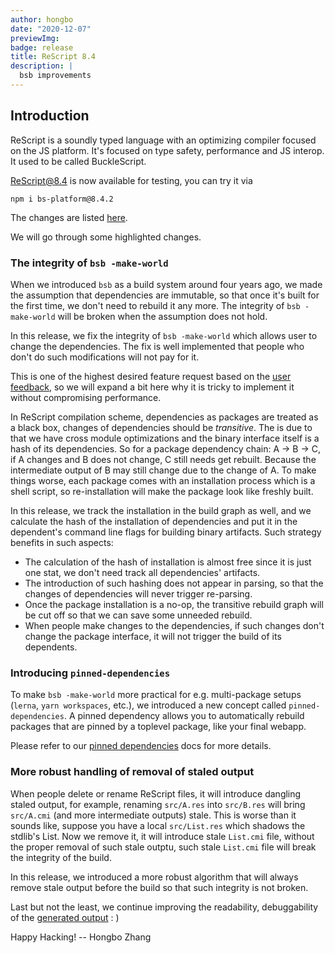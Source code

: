 ```yaml
---
author: hongbo
date: "2020-12-07"
previewImg:
badge: release
title: ReScript 8.4
description: |
  bsb improvements
---
```


## Introduction

ReScript is a soundly typed language with an optimizing compiler focused on the JS platform.
It's focused on type safety, performance and JS interop. It used to be called BuckleScript.

[ReScript@8.4](https://www.npmjs.com/package/bs-platform/v/8.4.2) is now available for testing, you can try it via

```
npm i bs-platform@8.4.2
```

The changes are listed [here](https://github.com/rescript-lang/rescript-compiler/blob/master/Changes.md#841).

We will go through some highlighted changes.

### The integrity of `bsb -make-world`

When we introduced `bsb` as a build system around four years ago, we made the assumption that dependencies are immutable,
so that once it's built for the first time, we don't need to rebuild it any more. The integrity of `bsb -make-world` will be broken
when the assumption does not hold.

In this release, we fix the integrity of `bsb -make-world` which allows user to change the dependencies.
The fix is well implemented that people who don't do such modifications will not pay for it.

This is one of the highest desired feature request based on the
[user feedback](https://github.com/rescript-lang/rescript-compiler/issues/4361#issuecomment-739538789), so we will expand a bit here why it is tricky
to implement it without compromising performance.

In ReScript compilation scheme, dependencies as packages are treated as a black box,
changes of dependencies should be *transitive*. The is due to that we have cross module
optimizations and the binary interface itself is a hash of its dependencies.
So for a package dependency chain: A -> B -> C, if A changes and B does not change, C still needs get rebuilt.
Because the intermediate output of B may still change due to the change of A.
To make things worse, each package comes with an installation process which is a shell script, so re-installation will make the
package look like freshly built.

In this release, we track the installation in the build graph as well, and we calculate the hash of the installation of dependencies and put it in the
dependent's command line flags for building binary artifacts. Such strategy benefits in such aspects:

- The calculation of the hash of installation is almost free since it is just one stat, we don't need track all dependencies' artifacts.
- The introduction of such hashing does not appear in parsing, so that the changes of dependencies will never trigger re-parsing.
- Once the package installation is a no-op, the transitive rebuild graph will be cut off so that we can save some unneeded rebuild.
- When people make changes to the dependencies, if such changes don't change the package interface, it will not trigger the build of its dependents.

### Introducing `pinned-dependencies`

To make `bsb -make-world` more practical for e.g. multi-package setups (`lerna`, `yarn workspaces`, etc.), we introduced a new concept called `pinned-dependencies`. A pinned dependency allows you to automatically rebuild packages that are pinned by a toplevel package, like your final webapp.

Please refer to our [pinned dependencies](/docs/manual/latest/build-pinned-dependencies) docs for more details.

### More robust handling of removal of staled output

When people delete or rename ReScript files, it will introduce dangling staled output, for example, renaming `src/A.res`
into `src/B.res` will bring `src/A.cmi` (and more intermediate outputs) stale. This is worse than it sounds like, suppose you have a
local `src/List.res` which shadows the stdlib's List. Now we remove it, it will introduce stale `List.cmi` file, without the proper removal
of such stale outptu, such stale `List.cmi` file will break the integrity of the build.

In this release, we introduced a more robust algorithm that will always remove stale output before the build so
that such integrity is not broken.

Last but not the least, we continue improving the readability, debuggability of the [generated output](https://github.com/rescript-lang/rescript-compiler/pull/4858) : )

Happy Hacking! -- Hongbo Zhang
